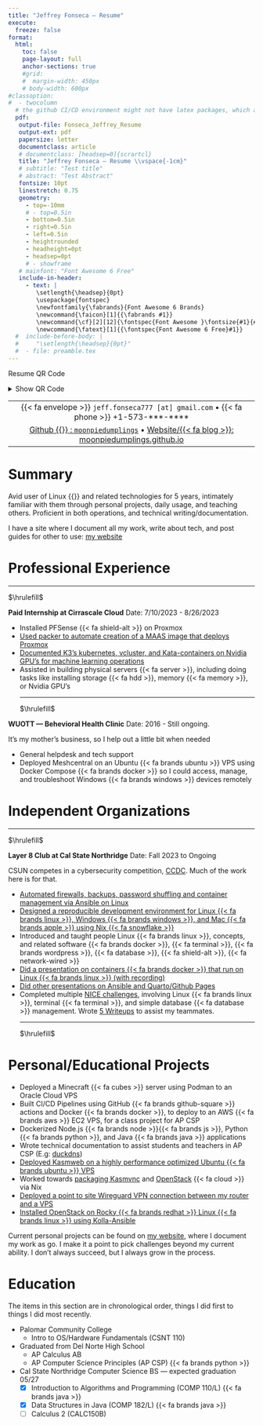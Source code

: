 ```yaml
---
title: "Jeffrey Fonseca — Resume"
execute:
  freeze: false
format: 
  html:
    toc: false
    page-layout: full
    anchor-sections: true
    #grid:
    #  margin-width: 450px
    # body-width: 600px
#classoption:
#  - twocolumn
  # the github CI/CD environment might not have latex packages, which are needed for rendering pdf. Keeping this commented to avoid problems. 
  pdf:
   output-file: Fonseca_Jeffrey_Resume
   output-ext: pdf
   papersize: letter
   documentclass: article
   # documentclass: [headsep=0]{scrartcl}
   title: "Jeffrey Fonseca — Resume \\vspace{-1cm}"
   # subtitle: "Test title"
   # abstract: "Test Abstract"
   fontsize: 10pt
   linestretch: 0.75
   geometry:
     - top=-10mm
     # - top=0.5in
     - bottom=0.5in
     - right=0.5in
     - left=0.5in
     - heightrounded
     - headheight=0pt
     - headsep=0pt
     # - showframe
   # mainfont: "Font Awesome 6 Free"
   include-in-header:
     - text: |
        \setlength{\headsep}{0pt}
        \usepackage{fontspec}
        \newfontfamily{\fabrands}{Font Awesome 6 Brands}
        \newcommand{\faicon}[1]{{\fabrands #1}}
        \newcommand{\cf}[2][12]{\fontspec{Font Awesome }\fontsize{#1}{#1}\selectfont #2}
        \newcommand{\fatext}[1]{{\fontspec{Font Awesome 6 Free}#1}}
  #  include-before-body: | 
  #     "\setlength{\headsep}{0pt}"
  #  - file: preamble.tex
---
```

\vspace{-0.4cm}
::: {.content-visible when-format="html"}

Resume QR Code

<details><summary>Show QR Code</summary>

{{< qrcode https://moonpiedumplings.github.io/resume/ >}}

</details>

:::


| |
|:------:|
| {{< fa envelope >}} `jeff.fonseca777 [at] gmail.com` • {{< fa phone >}} +1-573-\*\*\*-\*\*\*\* |
| [Github {{<fa brands github >}} : `moonpiedumplings`](https://github.com/moonpiedumplings) • [Website/{{< fa blog >}}: moonpiedumplings.github.io ](https://moonpiedumplings.github.io/) |

# Summary
Avid user of Linux {{<fa brands linux >}} and related technologies for 5 years, intimately familiar with them through personal projects, daily usage, and teaching others. Proficient in both operations, and technical writing/documentation.

I have a site where I document all my work, write about tech, and post guides for other to use: [my website](https://moonpiedumplings.github.io/)
\vspace{-0.2cm}

# Professional Experience
\vspace{-0.2cm}

<hr>[$\hrulefill$]{.content-visible when-format="pdf"}

**Paid Internship at Cirrascale Cloud** \hfill Date: 7/10/2023 - 8/26/2023

* Installed PFSense {{< fa shield-alt >}} on Proxmox
* [Used packer to automate creation of a MAAS image that deploys Proxmox](https://github.com/moonpiedumplings/proxmox-maas/)
* [Documented K3's kubernetes, vcluster, and Kata-containers on Nvidia GPU's for machine learning operations](https://moonpiedumplings.github.io/rancher-ops/)
* Assisted in building physical servers {{< fa server >}}, including doing tasks like installing storage {{< fa hdd >}}, memory {{< fa memory >}}, or Nvidia GPU's
<hr>[$\hrulefill$]{.content-visible when-format="pdf"}

**WUOTT — Behevioral Health Clinic** \hfill Date: 2016 - Still ongoing. 

It's my mother's business, so I help out a little bit when needed

* General helpdesk and tech support
* Deployed Meshcentral on an Ubuntu {{< fa brands ubuntu >}} VPS using Docker Compose {{< fa brands docker >}} so I could access, manage, and troubleshoot <!--7--> Windows {{< fa brands windows >}} devices remotely

\vspace{-0.3cm}
# Independent Organizations
\vspace{-0.4cm}
<hr>[$\hrulefill$]{.content-visible when-format="pdf"}

**Layer 8 Club at Cal State Northridge** \hfill Date: Fall 2023 to Ongoing

CSUN competes in a cybersecurity competition, [CCDC](https://www.nationalccdc.org). Much of the work here is for that.  

* [Automated firewalls, backups, password shuffling and container management via Ansible on Linux](https://github.com/CSUN-CCDC/CCDC-2023/tree/main/linux/ansible/roles)
* [Designed a reproducible development environment for Linux {{< fa brands linux >}}, Windows {{< fa brands windows >}}, and Mac {{< fa brands apple >}} using Nix {{< fa snowflake >}}](https://moonpiedumplings.github.io/guides/ccdc-env)
* Introduced and taught people Linux {{< fa brands linux >}}, concepts, and related software {{< fa brands docker >}}, {{< fa terminal >}}, {{< fa brands wordpress >}}, {{< fa database >}}, {{< fa shield-alt >}}, {{< fa network-wired >}}
* [Did a presentation on containers {{< fa brands docker >}} that run on Linux {{< fa brands linux >}} (with recording)](https://moonpiedumplings.github.io/talks/containers)
* [Did other presentations on Ansible and Quarto/Github Pages](https://moonpiedumplings.github.io/talks/)
* Completed multiple [NICE challenges](https://nice-challenge.com/), involving Linux {{< fa brands linux >}}, terminal {{< fa terminal >}}, and simple database {{< fa database >}} management. Wrote [5 Writeups](https://moonpiedumplings.github.io/writeups/) to assist my teammates.
<hr>[$\hrulefill$]{.content-visible when-format="pdf"}
\vspace{-0.4cm}

# Personal/Educational Projects
\vspace{-0.4cm}
* Deployed a Minecraft {{< fa cubes >}} server using Podman to an Oracle Cloud VPS
* Built CI/CD Pipelines using GitHub {{< fa brands github-square >}} actions and Docker {{< fa brands docker >}}, to deploy to an AWS {{< fa brands aws >}} EC2 VPS, for a class project for AP CSP
* Dockerized Node.js {{< fa brands node >}}{{< fa brands js >}}, Python {{< fa brands python >}}, and Java {{< fa brands java >}} applications
* Wrote technical documentation to assist students and teachers in AP CSP (E.g: [duckdns](https://moonpiedumplings.github.io/guides/duckdns/))
* [Deployed Kasmweb on a highly performance optimized Ubuntu {{< fa brands ubuntu >}} VPS](https://moonpiedumplings.github.io/projects/setting-up-kasm/)
* Worked towards [packaging Kasmvnc](https://moonpiedumplings.github.io/projects/setting-up-kasm/) and [OpenStack](https://moonpiedumplings.github.io/projects/openstack-on-nixos/) {{< fa cloud >}} via Nix
* [Deployed a point to site Wireguard VPN connection between my router and a VPS](https://moonpiedumplings.github.io/projects/build-server-2/#router-networking)
* [Installed OpenStack on Rocky {{< fa brands redhat >}} Linux {{< fa brands linux >}} using Kolla-Ansible](https://moonpiedumplings.github.io/projects/build-server-2/)

Current personal projects can be found on [my website](https://moonpiedumplings.github.io/), where I document my work as go. I make it a point to pick challenges beyond my current ability. I don't always succeed, but I always grow in the process.

\vspace{-0.4cm}
# Education
\vspace{-0.3cm}
The items in this section are in chronological order, things I did first to things I did most recently.

* Palomar Community College
    + Intro to OS/Hardware Fundamentals (CSNT 110)
* Graduated from Del Norte High School
    + AP Calculus AB
    + AP Computer Science Principles (AP CSP) {{< fa brands python >}}
* Cal State Northridge Computer Science BS — expected graduation 05/27
  - [X] Introduction to Algorithms and Programming (COMP 110/L) {{< fa brands java >}}
  - [X] Data Structures in Java (COMP 182/L) {{< fa brands java >}}
  - [ ] Calculus 2 (CALC150B)